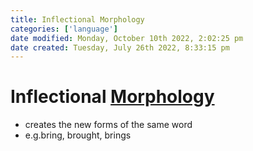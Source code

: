 ```yaml
---
title: Inflectional Morphology
categories: ['language']
date modified: Monday, October 10th 2022, 2:02:25 pm
date created: Tuesday, July 26th 2022, 8:33:15 pm
---
```


# Inflectional [Morphology](Morphology.qmd)
- creates the new forms of the same word
- e.g.bring, brought, brings



